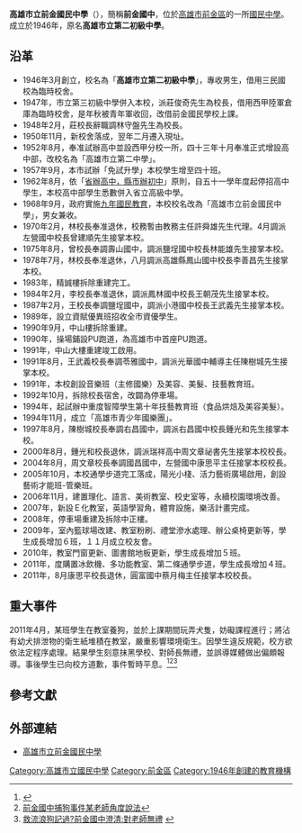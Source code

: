 {{Infobox school
| name = 高雄市立前金國民中學
| coordinates = {{Coord|22.6294519|120.2907265|display=inline,title}}
| address = 801 高雄市前金區六合二路278號
| pushpin_map = Taiwan Kaohsiung
| district = {{ROC}}[[高雄市|高雄市]][[前金區|前金區]]
| established = 1946年 高雄市立第二初級中學
| number = 07-2725981
| fax = 07-2725984
| motto = 知禮守法<br>尊重關懷<br>健康活潑<br>多元創新
| type = 市立國民中學
| principal = 黃微雅
| other_name = Kaohsiung Municipal Cianjin Junior High School
| website = http://www.ccjh.kh.edu.tw/
| image = 高雄市立前金國民中學.jpg
}}

'''高雄市立前金國民中學'''（{{Lang-en|Kaohsiung Municipal Cianjin Junior High School}}），簡稱'''前金國中'''，位於[[高雄市|高雄市]][[前金區|前金區]]的一所[[國民中學|國民中學]]。成立於1946年，原名'''高雄市立第二初級中學'''。

== 沿革 ==

* 1946年3月創立，校名為「'''高雄市立第二初級中學'''」，專收男生，借用三民國校為臨時校舍。
* 1947年，市立第三初級中學併入本校，派莊俊奇先生為校長，借用西甲陸軍倉庫為臨時校舍，是年秋被青年軍收回，改借前金國民學校上課。
* 1948年2月，莊校長辭職調林守盤先生為校長。
* 1950年11月，新校舍落成，翌年二月遷入現址。
* 1952年8月，奉准試辦高中並設西甲分校一所，四十三年十月奉准正式增設高中部，改校名為「高雄市立第二中學」。
* 1957年9月，本市試辦「免試升學」本校學生增至四十班。
* 1962年8月，依「[[省辦高中，縣市辦初中|省辦高中，縣市辦初中]]」原則，自五十一學年度起停招高中學生，本校高中部學生悉數併入省立高級中學。
* 1968年9月，政府實施[[九年國民教育|九年國民教育]]，本校校名改為「高雄市立前金國民中學」，男女兼收。
* 1970年2月，林校長奉准退休，校務暫由教務主任許舜雄先生代理。4月調派左營國中校長曾建順先生接掌本校。
* 1975年8月，曾校長奉調壽山國中，調派鹽埕國中校長林能雄先生接掌本校。
* 1978年7月，林校長奉准退休，八月調派高雄縣鳳山國中校長李善昌先生接掌本校。
* 1983年，精誠樓拆除重建完工。
* 1984年2月，李校長奉准退休，調派鳳林國中校長王朝茂先生接掌本校。
* 1987年2月，王校長奉調鹽埕國中，調派小港國中校長王武義先生接掌本校。
* 1989年，設立資賦優異班招收全市資優學生。
* 1990年9月，中山樓拆除重建。
* 1990年，操場鋪設PU跑道，為高雄市中首座PU跑道。
* 1991年，中山大樓重建竣工啟用。
* 1991年8月，王武義校長奉調苓雅國中，調派光華國中輔導主任陳樹城先生接掌本校。
* 1991年，本校創設音樂班（主修國樂）及美容、美髮、技藝教育班。
* 1992年10月，拆除校長宿舍，改闢為停車場。
* 1994年，起試辦中重度智障學生第十年技藝教育班（食品烘焙及美容美髮）。
* 1994年11月，成立「高雄市青少年國樂團」。
* 1997年8月，陳樹城校長奉調右昌國中，調派右昌國中校長鍾光和先生接掌本校。 
* 2000年8月，鍾光和校長退休，調派瑞祥高中周文章祕書先生接掌本校校長。
* 2004年8月，周文章校長奉調國昌國中，左營國中康思平主任接掌本校校長。
* 2005年10月，本校通學步道完工落成，陽光小棧、活力藝術廣場啟用，創設藝術才能班-管樂班。
* 2006年11月，建置理化、語言、美術教室、校史室等，永續校園環境改善。
* 2007年，新設Ｅ化教室，英語學習角，體育設施，樂活計畫完成。
* 2008年，停車場重建及拆除中正樓。
* 2009年，室內籃球場改建、教室粉刷、禮堂滲水處理、辦公桌椅更新等，學生成長增加６班，１１月成立校友會。
* 2010年，教室門窗更新、圖書館地板更新，學生成長增加５班。
* 2011年，度購置冰飲機、多功能教室、第二條通學步道，學生成長增加４班。
* 2011年，8月康思平校長退休，圓富國中蔡月梅主任接掌本校校長。

==重大事件==
2011年4月，某班學生在教室養狗，並於上課期間玩弄犬隻，妨礙課程進行；將沾有幼犬排泄物的衛生紙堆積在教室，嚴重影響環境衛生。因學生違反規範，校方欲依法定程序處理。結果學生刻意抹黑學校、對師長無禮，並誤導媒體做出偏頗報導。事後學生已向校方道歉，事件暫時平息。<ref>{{Cite web |url=http://www.nownews.com/2011/04/21/91-2706446.htm |title=救狗國中生霸凌導師？　網友連署要學生「踹共」！ |accessdate=2011-04-21 |archive-date=2011-04-23 |archive-url=https://web.archive.org/web/20110423032323/http://www.nownews.com/2011/04/21/91-2706446.htm |dead-url=no }}</ref><ref>[http://www.ptt.cc/bbs/Teacher/M.1303230615.A.679.html 前金國中捕狗事件某老師角度說法]{{dead link|date=2018年5月 |bot=InternetArchiveBot |fix-attempted=yes }}</ref><ref>[http://news.chinatimes.com/focus/50108567/132011041800599.html 救流浪狗記過?前金國中澄清:對老師無禮] {{webarchive|url=https://web.archive.org/web/20110421080638/http://news.chinatimes.com/focus/50108567/132011041800599.html |date=2011-04-21 }}</ref>

==參考文獻==
{{reflist}}

== 外部連結 ==
* [http://www.ccjh.kh.edu.tw/ 高雄市立前金國民中學]{{zh-tw}}
{{高雄市國民中學}}

[[Category:高雄市立國民中學|Category:高雄市立國民中學]]
[[Category:前金區|Category:前金區]]
[[Category:1946年創建的教育機構|Category:1946年創建的教育機構]]